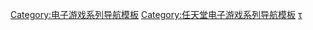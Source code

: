 {{Navbox
| name = 脑锻炼系列
| title = [[脑锻炼系列]]
| state = {{{state|autocollapse}}}
| listclass = hlist

| group1 = 正作
| list1 =
* [[東北大學未來科學技術共同研究中心川島隆太教授監修 大人的DS腦力鍛鍊|DS腦力鍛鍊]]
* [[川島隆太教授的DS腦力強化訓練|DS腦力強化鍛鍊]]
* {{tsl|ja|ものすごく脳を鍛える5分間の鬼トレーニング|腦科學專家川島隆太博士監修 突破極限腦的5分鐘魔鬼鍛鍊|腦的5分鐘魔鬼鍛鍊}}
* [[腦科學專家 川島隆太博士監修 大人的Nintendo Switch腦部鍛鍊|Switch腦力鍛鍊]]

| group2 = {{tsl|en|Brain Age Express|東北大學未來嘉龄医学研究所川島隆太教授監修 更加脑锻炼大人的DSi训练|更加脑锻炼}}
| list2 =
* {{tsl|ja|ちょっと脳を鍛える大人のDSiトレーニング|理科版 / 文科版 / 数独版}}

| group3 = 相关条目
| list3 =
* [[川島隆太]]
* 《{{tsl|en|Train Your Brain|训练你的脑袋}}》
* {{tsl|en|Brain Exercise with Dr. Kawashima|川岛教授的全部脑锻炼}}
* {{tsl|en|Body and Brain Connection|川岛教授的脑身锻炼}}
* [[河本浩一]]

}}<noinclude>
{{collapsible option}}

{{DEFAULTSORT:Nou O Kitaeru}}
[[Category:电子游戏系列导航模板]]
[[Category:任天堂电子游戏系列导航模板]]
[[Category:脑锻炼系列|τ]]
</noinclude>